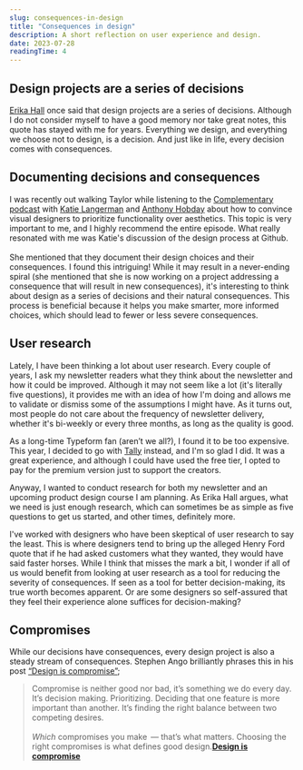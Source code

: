 ```yaml
---
slug: consequences-in-design
title: "Consequences in design"
description: A short reflection on user experience and design.
date: 2023-07-28
readingTime: 4
---
```


## Design projects are a series of decisions

<a href="https://twitter.com/mulegirl">Erika Hall</a> once said that design projects are a series of decisions. Although I do not consider myself to have a good memory nor take great notes, this quote has stayed with me for years. Everything we design, and everything we choose not to design, is a decision. And just like in life, every decision comes with consequences.

## Documenting decisions and consequences

I was recently out walking Taylor while listening to the <a href="https://t.co/XlEi6kp6VH">Complementary podcast</a> with <a href="https://twitter.com/KatieLangerman">Katie Langerman</a> and <a href="https://twitter.com/hobdaydesign">Anthony Hobday</a> about how to convince visual designers to prioritize functionality over aesthetics. This topic is very important to me, and I highly recommend the entire episode. What really resonated with me was Katie's discussion of the design process at Github.<br /><br />She mentioned that they document their design choices and their consequences. I found this intriguing! While it may result in a never-ending spiral (she mentioned that she is now working on a project addressing a consequence that will result in new consequences), it's interesting to think about design as a series of decisions and their natural consequences. This process is beneficial because it helps you make smarter, more informed choices, which should lead to fewer or less severe consequences.

## User research

Lately, I have been thinking a lot about user research. Every couple of years, I ask my newsletter readers what they think about the newsletter and how it could be improved. Although it may not seem like a lot (it's literally five questions), it provides me with an idea of how I'm doing and allows me to validate or dismiss some of the assumptions I might have. As it turns out, most people do not care about the frequency of newsletter delivery, whether it's bi-weekly or every three months, as long as the quality is good.

As a long-time Typeform fan (aren’t we all?), I found it to be too expensive. This year, I decided to go with <a href="https://tally.so/">Tally</a> instead, and I'm so glad I did. It was a great experience, and although I could have used the free tier, I opted to pay for the premium version just to support the creators.

Anyway, I wanted to conduct research for both my newsletter and an upcoming product design course I am planning. As Erika Hall argues, what we need is just enough research, which can sometimes be as simple as five questions to get us started, and other times, definitely more.

I've worked with designers who have been skeptical of user research to say the least. This is where designers tend to bring up the alleged Henry Ford quote that if he had asked customers what they wanted, they would have said faster horses. While I think that misses the mark a bit, I wonder if all of us would benefit from looking at user research as a tool for reducing the severity of consequences. If seen as a tool for better decision-making, its true worth becomes apparent. Or are some designers so self-assured that they feel their experience alone suffices for decision-making?

## Compromises

While our decisions have consequences, every design project is also a steady stream of consequences. Stephen Ango brilliantly phrases this in his post <a href="https://stephanango.com/design-is-compromise?ref=antonsten">“Design is compromise”</a>;

> Compromise is neither good nor bad, it’s something we do every day. It’s decision making. Prioritizing. Deciding that one feature is more important than another. It’s finding the right balance between two competing desires.<br /><br />*Which* compromises you make   — that’s what matters. Choosing the right compromises is what defines good design.**<a href="https://stephanango.com/design-is-compromise?ref=antonsten">Design is compromise</a>**